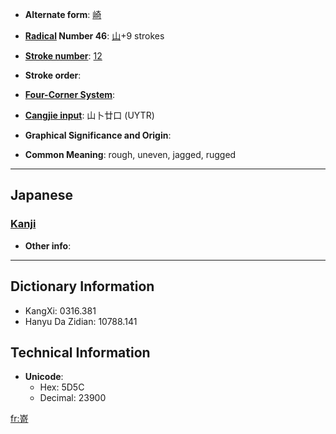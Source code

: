 * '''Alternate form''': [[崎]]

* '''[[Wiktionary:Chinese radical index| Radical]] Number 46''': [[Wiktionary:Chinese radical index 山|山]]+9 strokes

* '''[[Wiktionary:Chinese total strokes index|Stroke number]]''': [[Wiktionary:Chinese total strokes index 12|12]]

* '''Stroke order''': 

* '''[[Wiktionary:Chinese four corner index|Four-Corner System]]''': 

* '''[[Wiktionary:Chinese Cangjie index|Cangjie input]]''': 山卜廿口 (UYTR)

* '''Graphical Significance and Origin''': 

* '''Common Meaning''': rough, uneven, jagged, rugged

----

==Japanese==
===[[Kanji]]===
{{kanji|on readings=[[き]] (ki)|kun readings=[[けわしい]] (kewashii), [[さき]] (saki)}}

* '''Other info''':  

----

== Dictionary Information ==

* KangXi: 0316.381
* Hanyu Da Zidian: 10788.141

== Technical Information ==

* '''Unicode''':
** Hex: 5D5C
** Decimal: 23900

[[fr:嵜]]
